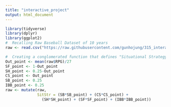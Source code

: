 ```yaml
---
title: "interactive_project"
output: html_document
---
```

```r
library(tidyverse)
library(dplyr)
library(ggplot2)
#  Recalling Raw Baseball Dataset of 10 years
raw <- read.csv("https://raw.githubusercontent.com/gunhojung/315_interactive_project/master/baseball_data.csv", header = TRUE)

#  Creating a conglomerated function that defines "Situational Strategy"
Out_point <- mean(raw$RPG)/27
SF_point <- 1-Out_point
SH_point <- 0.25-Out_point
CS_point <- Out_point
SB_point <- 0.25
IBB_point <- 0.25
raw <- mutate(raw,
              SitStr = (SB*SB_point) + (CS*CS_point) +
                (SH*SH_point) + (SF*SF_point) + (IBB*IBB_point))
```
